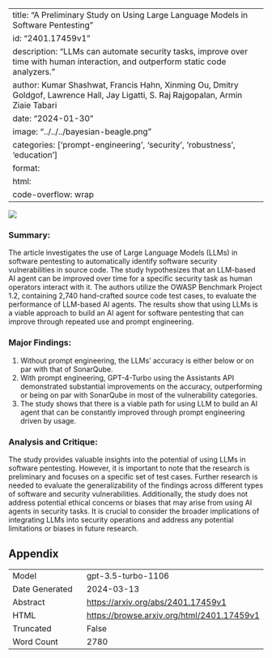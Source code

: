 
---
title: "A Preliminary Study on Using Large Language Models in Software Pentesting"
id: "2401.17459v1"
description: "LLMs can automate security tasks, improve over time with human interaction, and outperform static code analyzers."
author: Kumar Shashwat, Francis Hahn, Xinming Ou, Dmitry Goldgof, Lawrence Hall, Jay Ligatti, S. Raj Rajgopalan, Armin Ziaie Tabari
date: "2024-01-30"
image: "../../../bayesian-beagle.png"
categories: ['prompt-engineering', 'security', 'robustness', 'education']
format:
  html:
    code-overflow: wrap
---

![](../../../bayesian-beagle.png)

### Summary:
The article investigates the use of Large Language Models (LLMs) in software pentesting to automatically identify software security vulnerabilities in source code. The study hypothesizes that an LLM-based AI agent can be improved over time for a specific security task as human operators interact with it. The authors utilize the OWASP Benchmark Project 1.2, containing 2,740 hand-crafted source code test cases, to evaluate the performance of LLM-based AI agents. The results show that using LLMs is a viable approach to build an AI agent for software pentesting that can improve through repeated use and prompt engineering.

### Major Findings:
1. Without prompt engineering, the LLMs’ accuracy is either below or on par with that of SonarQube.
2. With prompt engineering, GPT-4-Turbo using the Assistants API demonstrated substantial improvements on the accuracy, outperforming or being on par with SonarQube in most of the vulnerability categories.
3. The study shows that there is a viable path for using LLM to build an AI agent that can be constantly improved through prompt engineering driven by usage.

### Analysis and Critique:
The study provides valuable insights into the potential of using LLMs in software pentesting. However, it is important to note that the research is preliminary and focuses on a specific set of test cases. Further research is needed to evaluate the generalizability of the findings across different types of software and security vulnerabilities. Additionally, the study does not address potential ethical concerns or biases that may arise from using AI agents in security tasks. It is crucial to consider the broader implications of integrating LLMs into security operations and address any potential limitations or biases in future research.

## Appendix

|          |          |
|----------|----------|
| Model     | gpt-3.5-turbo-1106       |
| Date Generated     | 2024-03-13       |
| Abstract | [https://arxiv.org/abs/2401.17459v1](https://arxiv.org/abs/2401.17459v1)        |
| HTML     | [https://browse.arxiv.org/html/2401.17459v1](https://browse.arxiv.org/html/2401.17459v1)       |
| Truncated       | False       |
| Word Count       | 2780       |